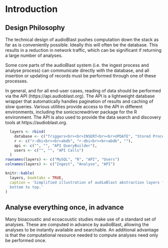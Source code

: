 # Introduction

## Design Philosophy

The technical design of audioBlast pushes computation down the stack as far as is conveniently possible. Ideally this will often be the database. This results in a reduction in network traffic, which can be significant if returning a large number of analyses.

Some core parts of the audioBlast system (i.e. the ingest process and analyse process) can communicate directly with the database, and all insertion or updating of records must be performed through one of these processes. 

In general, and for all end-user cases, reading of data should be performed via the API (https://api.audioblast.org). The API is a lightweight database wrapper that automatically handles pagination of results and caching of slow queries. Various utilities provide access to the API in different environments, including the sonicscrewdriver package for the R environment. The API is also used to provide the data search and discovery tools at https://audioblast.org.


```r

  layers <- rbind(
    database <- c("Triggers<br><br>INSERT<br><br>UPDATE", "Stored Procedures<br><br>INSERT<br><br>UPDATE", "SELECT"),
    r <- c("r-dbi<br><br>abdb", "r-dbi<br><br>abdb", ""),
    api <- c("", "", "API QueryBuilder"),
    users <- c("", "", "API Calls")
  )
rownames(layers) <- c("MySQL", "R", "API", "Users")
colnames(layers) <- c("Ingest", "Analyse", "API")

knitr::kable(
  layers, booktabs = TRUE,
  caption = 'Simplified illustration of audioBlast abstraction layers from 
  bottom to top.'
)
```

## Analyse everything once, in advance

Many bioacoustic and ecoacoustic studies make use of a standard set of analyses. These are computed in advance by audioBlast, allowing the analyses to be instantly available and searchable. An additional advantage is that the computational resource needed to compute analyses need only be performed once.

